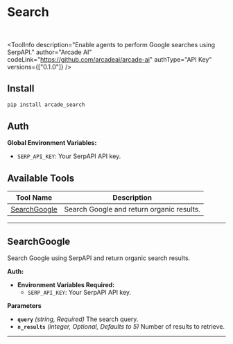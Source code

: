# Search
<br />


<ToolInfo
    description="Enable agents to perform Google searches using SerpAPI."
    author="Arcade AI"
    codeLink="https://github.com/arcadeai/arcade-ai"
    authType="API Key"
    versions={["0.1.0"]}
/>

<Badges repo="arcadeai/arcade_search" />


## Install

```bash
pip install arcade_search
```

## Auth

**Global Environment Variables:**

- `SERP_API_KEY`: Your SerpAPI API key.


## Available Tools

| Tool Name       | Description                                          |
|-----------------|------------------------------------------------------|
| [SearchGoogle](#searchgoogle) | Search Google and return organic results. |

---

## SearchGoogle

Search Google using SerpAPI and return organic search results.

**Auth:**

- **Environment Variables Required:**
  - `SERP_API_KEY`: Your SerpAPI API key.

**Parameters**

- **`query`** _(string, Required)_ The search query.
- **`n_results`** _(integer, Optional, Defaults to 5)_ Number of results to retrieve.

---